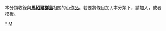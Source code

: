{{Catnav|頁面分類|地理|大洲|大洋洲|大洋洲国家|马绍尔群岛}}
{{Catnav|頁面分類|地理|国家|大洋洲国家|马绍尔群岛}}
{{hiddencat}}
{{WPSS-cat}}
本分類收錄與'''[[馬紹爾群島|馬紹爾群島]]'''相關的[[Wikipedia:小作品|小作品]]。若要將條目加入本分類下，請加入'''{{tl|Marshalls-stub}}'''，或者'''{{tl|馬紹爾群島小作品}}'''模板。

[[Category:馬紹爾群島|*]]
[[Category:大洋洲小作品|M]]